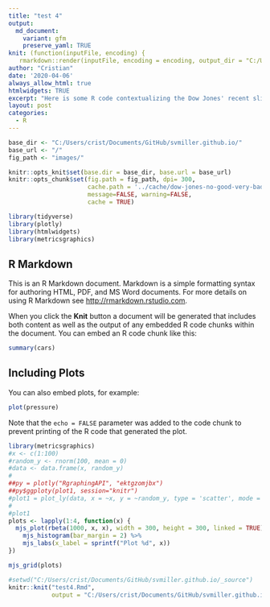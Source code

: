 ```yaml
---
title: "test 4"
output:
  md_document:
    variant: gfm
    preserve_yaml: TRUE
knit: (function(inputFile, encoding) {
   rmarkdown::render(inputFile, encoding = encoding, output_dir = "C:/Users/crist/Documents/GitHub/svmiller.github.io/_posts") })
author: "Cristian"
date: '2020-04-06'
always_allow_html: true
htmlwidgets: TRUE
excerpt: "Here is some R code contextualizing the Dow Jones' recent slide, because gallows humor is the only thing that keeps me warm at night."
layout: post
categories:
  - R
---
```


```r

base_dir <- "C:/Users/crist/Documents/GitHub/svmiller.github.io/"
base_url <- "/"
fig_path <- "images/"

knitr::opts_knit$set(base.dir = base_dir, base.url = base_url)
knitr::opts_chunk$set(fig.path = fig_path, dpi= 300,
                      cache.path = '../cache/dow-jones-no-good-very-bad-day/',
                      message=FALSE, warning=FALSE,
                      cache = TRUE) 

library(tidyverse)
library(plotly)
library(htmlwidgets)
library(metricsgraphics)
```

## R Markdown

This is an R Markdown document. Markdown is a simple formatting syntax for authoring HTML, PDF, and MS Word documents. For more details on using R Markdown see <http://rmarkdown.rstudio.com>.

When you click the **Knit** button a document will be generated that includes both content as well as the output of any embedded R code chunks within the document. You can embed an R code chunk like this:

```r
summary(cars)
```

## Including Plots

You can also embed plots, for example:

```r
plot(pressure)
```

Note that the `echo = FALSE` parameter was added to the code chunk to prevent printing of the R code that generated the plot.

```r
library(metricsgraphics)
#x <- c(1:100)
#random_y <- rnorm(100, mean = 0)
#data <- data.frame(x, random_y)
#
##py = plotly("RgraphingAPI", "ektgzomjbx")
##py$ggploty(plot1, session="knitr")
#plot1 = plot_ly(data, x = ~x, y = ~random_y, type = 'scatter', mode = 'lines')
#
#plot1
plots <- lapply(1:4, function(x) {
  mjs_plot(rbeta(1000, x, x), width = 300, height = 300, linked = TRUE) %>%
    mjs_histogram(bar_margin = 2) %>%
    mjs_labs(x_label = sprintf("Plot %d", x))
})

mjs_grid(plots)

```


```r
#setwd("C:/Users/crist/Documents/GitHub/svmiller.github.io/_source")
knitr::knit("test4.Rmd",
            output = "C:/Users/crist/Documents/GitHub/svmiller.github.io/_posts/2020-04-06-test4.md")
```